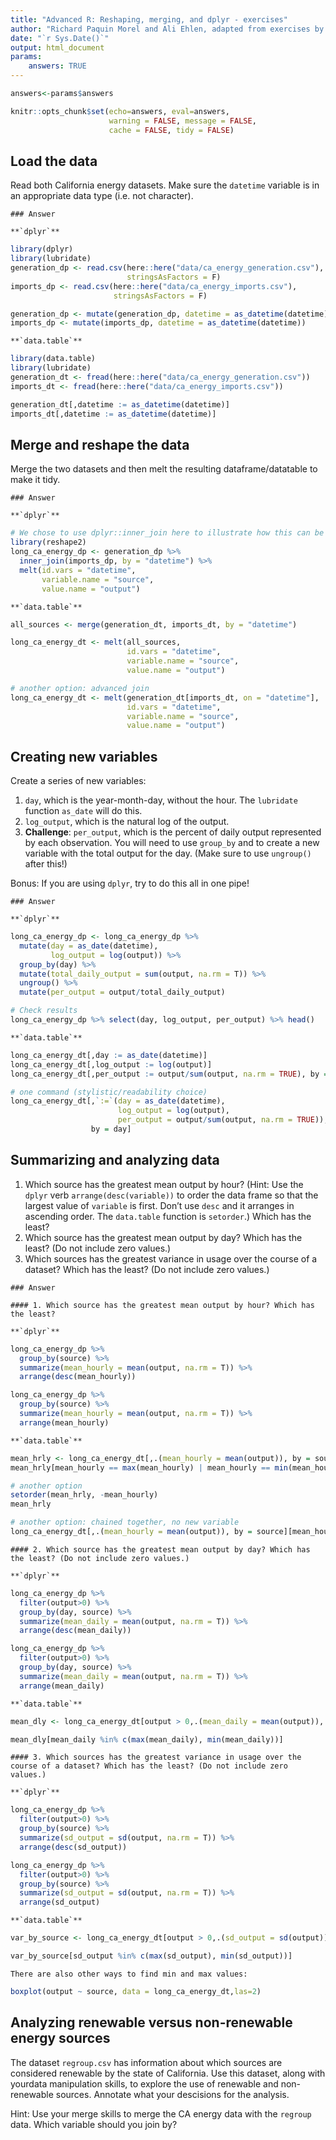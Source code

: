 ```yaml
---
title: "Advanced R: Reshaping, merging, and dplyr - exercises"
author: "Richard Paquin Morel and Ali Ehlen, adapted from exercises by Christina Maimone"
date: "`r Sys.Date()`"
output: html_document
params:
    answers: TRUE
---
```



```r
answers<-params$answers
```

```r
knitr::opts_chunk$set(echo=answers, eval=answers,
                      warning = FALSE, message = FALSE,
                      cache = FALSE, tidy = FALSE)
```

## Load the data

Read both California energy datasets. Make sure the `datetime` variable is in an appropriate data type (i.e. not character). 

```asis
### Answer 
```

```asis
**`dplyr`**
```

```r
library(dplyr)
library(lubridate)
generation_dp <- read.csv(here::here("data/ca_energy_generation.csv"), 
                          stringsAsFactors = F)
imports_dp <- read.csv(here::here("data/ca_energy_imports.csv"), 
                       stringsAsFactors = F)

generation_dp <- mutate(generation_dp, datetime = as_datetime(datetime))
imports_dp <- mutate(imports_dp, datetime = as_datetime(datetime))

```

```asis
**`data.table`**
```

```r
library(data.table)
library(lubridate)
generation_dt <- fread(here::here("data/ca_energy_generation.csv"))
imports_dt <- fread(here::here("data/ca_energy_imports.csv"))

generation_dt[,datetime := as_datetime(datetime)]
imports_dt[,datetime := as_datetime(datetime)]
```


## Merge and reshape the data

Merge the two datasets and then melt the resulting dataframe/datatable to make it tidy.

```asis
### Answer
```

```asis
**`dplyr`**
```

```r
# We chose to use dplyr::inner_join here to illustrate how this can be done in a single piped operation, but you can also use base::merge
library(reshape2)
long_ca_energy_dp <- generation_dp %>%
  inner_join(imports_dp, by = "datetime") %>% 
  melt(id.vars = "datetime",
       variable.name = "source",
       value.name = "output")
```

```asis
**`data.table`**
```

```r

all_sources <- merge(generation_dt, imports_dt, by = "datetime")

long_ca_energy_dt <- melt(all_sources, 
                          id.vars = "datetime",
                          variable.name = "source",
                          value.name = "output")

# another option: advanced join
long_ca_energy_dt <- melt(generation_dt[imports_dt, on = "datetime"], 
                          id.vars = "datetime",
                          variable.name = "source",
                          value.name = "output")

```

## Creating new variables

Create a series of new variables: 

1. `day`, which is the year-month-day, without the hour. The `lubridate` function `as_date` will do this.
2. `log_output`, which is the natural log of the output.
3. **Challenge**: `per_output`, which is the percent of daily output represented by each observation. You will need to use `group_by` and to create a new variable with the total output for the day. (Make sure to use `ungroup()` after this!)

Bonus: If you are using `dplyr`, try to do this all in one pipe!

```asis
### Answer
```

```asis
**`dplyr`**
```

```r
long_ca_energy_dp <- long_ca_energy_dp %>%
  mutate(day = as_date(datetime),
         log_output = log(output)) %>%
  group_by(day) %>%
  mutate(total_daily_output = sum(output, na.rm = T)) %>% 
  ungroup() %>% 
  mutate(per_output = output/total_daily_output)

# Check results
long_ca_energy_dp %>% select(day, log_output, per_output) %>% head()
```

```asis
**`data.table`**
```

```r
long_ca_energy_dt[,day := as_date(datetime)]
long_ca_energy_dt[,log_output := log(output)]
long_ca_energy_dt[,per_output := output/sum(output, na.rm = TRUE), by = day]

# one command (stylistic/readability choice)
long_ca_energy_dt[,`:=`(day = as_date(datetime),
                        log_output = log(output), 
                        per_output = output/sum(output, na.rm = TRUE)), 
                  by = day]

```

## Summarizing and analyzing data

1. Which source has the greatest mean output by hour? (Hint: Use the `dplyr` verb `arrange(desc(variable))` to order the data frame so that the largest value of `variable` is first. Don't use `desc` and it arranges in ascending order. The `data.table` function is `setorder`.) Which has the least?
2. Which source has the greatest mean output by day? Which has the least? (Do not include zero values.)
3. Which sources has the greatest variance in usage over the course of a dataset? Which has the least? (Do not include zero values.)

```asis
### Answer
```

```asis
#### 1. Which source has the greatest mean output by hour? Which has the least?
```

```asis
**`dplyr`**
```

```r
long_ca_energy_dp %>%
  group_by(source) %>%
  summarize(mean_hourly = mean(output, na.rm = T)) %>%
  arrange(desc(mean_hourly))

long_ca_energy_dp %>%
  group_by(source) %>%
  summarize(mean_hourly = mean(output, na.rm = T)) %>%
  arrange(mean_hourly)
```

```asis
**`data.table`**
```

```r
mean_hrly <- long_ca_energy_dt[,.(mean_hourly = mean(output)), by = source]
mean_hrly[mean_hourly == max(mean_hourly) | mean_hourly == min(mean_hourly)]

# another option
setorder(mean_hrly, -mean_hourly)
mean_hrly

# another option: chained together, no new variable
long_ca_energy_dt[,.(mean_hourly = mean(output)), by = source][mean_hourly %in% c(max(mean_hourly), min(mean_hourly))]

```

```asis
#### 2. Which source has the greatest mean output by day? Which has the least? (Do not include zero values.)
```

```asis
**`dplyr`**
```

```r
long_ca_energy_dp %>%
  filter(output>0) %>% 
  group_by(day, source) %>%
  summarize(mean_daily = mean(output, na.rm = T)) %>%
  arrange(desc(mean_daily))

long_ca_energy_dp %>%
  filter(output>0) %>% 
  group_by(day, source) %>%
  summarize(mean_daily = mean(output, na.rm = T)) %>%
  arrange(mean_daily)
```

```asis
**`data.table`**
```

```r

mean_dly <- long_ca_energy_dt[output > 0,.(mean_daily = mean(output)), by = .(source, day)]

mean_dly[mean_daily %in% c(max(mean_daily), min(mean_daily))]

```

```asis
#### 3. Which sources has the greatest variance in usage over the course of a dataset? Which has the least? (Do not include zero values.)
```

```asis
**`dplyr`**
```

```r
long_ca_energy_dp %>%
  filter(output>0) %>%
  group_by(source) %>%
  summarize(sd_output = sd(output, na.rm = T)) %>%
  arrange(desc(sd_output))

long_ca_energy_dp %>%
  filter(output>0) %>% 
  group_by(source) %>%
  summarize(sd_output = sd(output, na.rm = T)) %>%
  arrange(sd_output)
```

```asis
**`data.table`**
```

```r
var_by_source <- long_ca_energy_dt[output > 0,.(sd_output = sd(output)), by = source]

var_by_source[sd_output %in% c(max(sd_output), min(sd_output))]

```

```asis
There are also other ways to find min and max values:
```

```r

boxplot(output ~ source, data = long_ca_energy_dt,las=2)

```


## Analyzing renewable versus non-renewable energy sources

The dataset `regroup.csv` has information about which sources are considered renewable by the state of California. Use this dataset, along with yourdata manipulation skills, to explore the use of renewable and non-renewable sources. Annotate what your descisions for the analysis.

Hint: Use your merge skills to merge the CA energy data with the `regroup` data. Which variable should you join by?